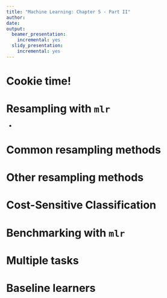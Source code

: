 ```yaml
---
title: "Machine Learning: Chapter 5 - Part II"
author:
date:
output:
  beamer_presentation:
    incremental: yes
  slidy_presentation:
    incremental: yes
---
```


# Cookie time!

# Resampling with `mlr`

* 

# Common resampling methods

# Other resampling methods

# Cost-Sensitive Classification

# Benchmarking with `mlr`

# Multiple tasks

# Baseline learners